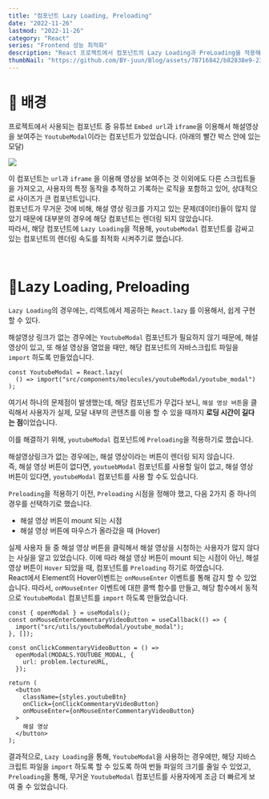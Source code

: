 ```yaml
---
title: "컴포넌트 Lazy Loading, Preloading"
date: "2022-11-26"
lastmod: "2022-11-26"
category: "React"
series: "Frontend 성능 최적화"
description: "React 프로젝트에서 컴포넌트의 Lazy Loading과 PreLoading을 적용해 최적화한 내용을 다른 포스트입니다."
thumbNail: "https://github.com/BY-juun/Blog/assets/78716842/b82838e9-23b1-4afb-aa6c-4c8f675a04f6"
---
```


# 🌟 배경

프로젝트에서 사용되는 컴포넌트 중 유튜브 `Embed url`과 `iframe`을 이용해서 해설영상을 보여주는 `YoutubeModal`이라는 컴포넌트가 있었습니다. (아래의 빨간 박스 안에 있는 모달)

<img src="https://github.com/BY-juun/Blog/assets/78716842/80263a4b-2b97-44b9-b323-972f117a11c9" />

이 컴포넌트는 `url`과 `iframe` 을 이용해 영상을 보여주는 것 이외에도 다른 스크립트들을 가져오고, 사용자의 특정 동작을 추적하고 기록하는 로직을 포함하고 있어, 상대적으로 사이즈가 큰 컴포넌트입니다.  
컴포넌트가 무거운 것에 비해, 해설 영상 링크를 가지고 있는 문제(데이터)들이 많지 않았기 때문에 대부분의 경우에 해당 컴포넌트는 렌더링 되지 않았습니다.  
따라서, 해당 컴포넌트에 `Lazy Loading`을 적용해, `youtubeModal` 컴포넌트를 감싸고 있는 컴포넌트의 렌더링 속도를 최적화 시켜주기로 했습니다.

<br />

# 🌟Lazy Loading, Preloading

`Lazy Loading`의 경우에는, 리액트에서 제공하는 `React.lazy` 를 이용해서, 쉽게 구현 할 수 있다.

해설영상 링크가 없는 경우에는 `YoutubeModal` 컴포넌트가 필요하지 않기 때문에, 해설 영상이 있고, 또 해설 영상을 열었을 때만, 해당 컴포넌트의 자바스크립트 파일을 `import` 하도록 만들었습니다.

```tsx
const YoutubeModal = React.lazy(
  () => import("src/components/molecules/youtubeModal/youtube_modal")
);
```

여기서 하나의 문제점이 발생했는데, 해당 컴포넌트가 무겁다 보니, `해설 영상 버튼`을 클릭해서 사용자가 실제, 모달 내부의 콘텐츠를 이용 할 수 있을 때까지 **로딩 시간이 길다는 점**이었습니다.

이를 해결하기 위해, `youtubeModal` 컴포넌트에 `Preloading`을 적용하기로 했습니다.

해설영상링크가 없는 경우에는, 해설 영상이라는 버튼이 렌더링 되지 않습니다.  
즉, 해설 영상 버튼이 없다면, `youtuebModal` 컴포넌트를 사용할 일이 없고, 해설 영상 버튼이 있다면, `youtubeModal` 컴포넌트를 사용 할 수도 있습니다.

`Preloading`을 적용하기 이전, `Preloading` 시점을 정해야 했고, 다음 2가지 중 하나의 경우를 선택하기로 했습니다.

- 해설 영상 버튼이 mount 되는 시점
- 해설 영상 버튼에 마우스가 올라갔을 때 (Hover)

실제 사용자 들 중 해설 영상 버튼을 클릭해서 해설 영상을 시청하는 사용자가 많지 않다는 사실을 알고 있었습니다. 이에 따라 해설 영상 버튼이 mount 되는 시점이 아닌, 해설 영상 버튼이 `Hover` 되었을 때, 컴포넌트를 `Preloading` 하기로 하였습니다.  
React에서 Element의 Hover이벤트는 `onMouseEnter` 이벤트를 통해 감지 할 수 있었습니다. 따라서, `onMouseEnter` 이벤트에 대한 콜백 함수를 만들고, 해당 함수에서 동적으로 `YoutubeModal` 컴포넌트를 `import` 하도록 만들었습니다.

```tsx
const { openModal } = useModals();
const onMouseEnterCommentaryVideoButton = useCallback(() => {
  import("src/utils/youtubeModal/youtube_modal");
}, []);

const onClickCommentaryVideoButton = () =>
  openModal(MODALS.YOUTUBE_MODAL, {
    url: problem.lectureURL,
  });

return (
  <button
    className={styles.youtubeBtn}
    onClick={onClickCommentaryVideoButton}
    onMouseEnter={onMouseEnterCommentaryVideoButton}
  >
    해설 영상
  </button>
);
```

결과적으로, `Lazy Loading`을 통해, `YoutubeModal`을 사용하는 경우에만, 해당 자바스크립트 파일을 `import` 하도록 할 수 있도록 하여 번들 파일의 크기를 줄일 수 있었고,  
`Preloading`을 통해, 무거운 `YoutubeModal` 컴포넌트를 사용자에게 조금 더 빠르게 보여 줄 수 있었습니다.
